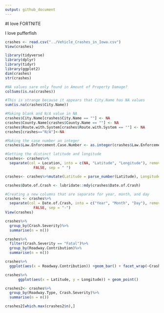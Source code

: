 ```yaml
---
output: github_document
---
```


#I love FORTNITE

I love pufferfish

```r
crashes <- read.csv("../Vehicle_Crashes_in_Iowa.csv")
View(crashes)
```

```r
library(tidyverse)
library(dplyr)
library(tidyr)
library(ggplot2)
dim(crashes)
str(crashes)

#NA values sare only found in Amount of Property Damage?
colSums(is.na(crashes))

#This is strange because it appears that City.Name has NA values
sum(is.na(crashes$City.Name))

#Making blank and N/A value in NA
crashes$City.Name[crashes$City.Name == ""] <- NA
crashes$County.Name[crashes$County.Name == ""] <- NA
crashes$Route.with.System[crashes$Route.with.System == ""] <- NA
crashes[crashes=="N/A"]<-NA

#Making the case number an integer
crashes$Law.Enforcement.Case.Number <- as.integer(crashes$Law.Enforcement.Case.Number)
```

```r
#Getting the distinct latitude and longitude
crashes<- crashes%>%
  separate(col = Location, into = c(NA, "Latitude", "Longitude"), remove =
             FALSE, sep = " ")

crashes<- crashes%>%mutate(Latitude = parse_number(Latitude), Longitude = parse_number(Longitude))
```

```r
crashes$Date.of.Crash <- lubridate::mdy(crashes$Date.of.Crash)

#Creating a new columns that are separate for year, month, and day
crashes <- crashes%>%
  separate(col = Date.of.Crash, into = c("Year", "Month", "Day"), remove =
             FALSE, sep = "-")
View(crashes)
```

```r
crashes%>%
  group_by(Crash.Severity)%>%
  summarise(n = n())
```

```r
crashes%>%
  filter(Crash.Severity == "Fatal")%>%
  group_by(Roadway.Contribution)%>%
  summarise(n = n())
```

```r
crashes%>%
  ggplot(aes(x = Roadway.Contribution)) +geom_bar() + facet_wrap(~Crash.Severity)+coord_flip()
```

```r
crashes%>%
      ggplot(aes(x = Latitude, y = Longitude)) + geom_point()
```

```r
crashes2<- crashes%>%
  group_by(Roadway.Type, Crash.Severity)%>%
  summarise(n = n())

crashes2[which.max(crashes2$n),]

```
